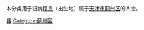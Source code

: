 {{Catnav|頁面分類|各種主題的頁面分類|依中国各省来作的分类|各地中国人|天津人}}
{{Catnav|頁面分類|人物|各國人物|中国人|各地中国人|天津人}}

本分类用于归纳[[籍贯|籍贯]]（出生地）属于[[天津市|天津市]][[蓟州区|蓟州区]]的人士。

[[Category:天津人|县]]
[[Category:蓟州区|Category:蓟州区]]